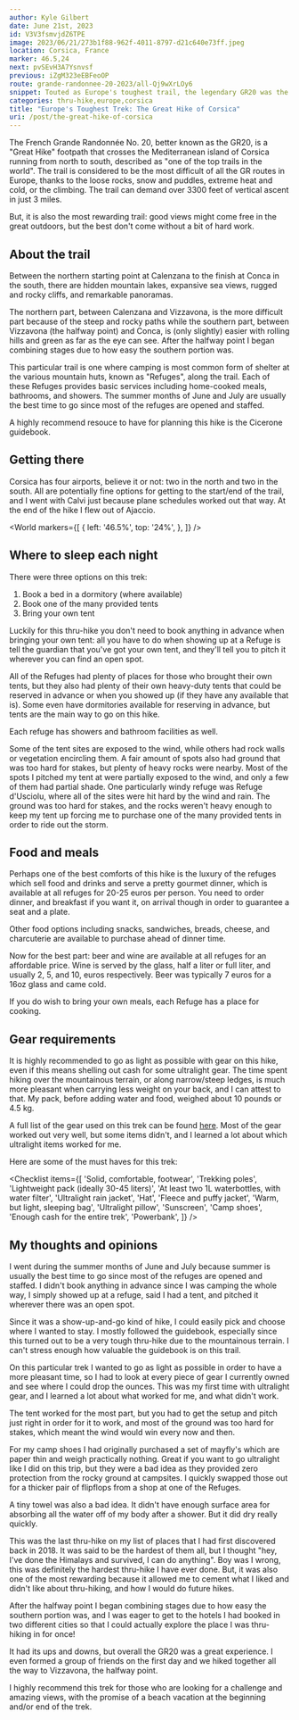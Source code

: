 ```yaml
---
author: Kyle Gilbert
date: June 21st, 2023
id: V3V3fsmvjdZ6TPE
image: 2023/06/21/273b1f88-962f-4011-8797-d21c640e73ff.jpeg
location: Corsica, France
marker: 46.5,24
next: pvSEvH3A7Ysnvsf
previous: iZgM323eEBFeoOP
route: grande-randonnee-20-2023/all-Qj9wXrLOy6
snippet: Touted as Europe's toughest trail, the legendary GR20 was the final beast on my thru-hiking bucket list — and I was ready for the challenge.
categories: thru-hike,europe,corsica
title: "Europe's Toughest Trek: The Great Hike of Corsica"
uri: /post/the-great-hike-of-corsica
---
```

The French Grande Randonnée No. 20, better known as the GR20, is a "Great Hike" footpath that crosses the Mediterranean island of Corsica running from north to south, described as "one of the top trails in the world". The trail is considered to be the most difficult of all the GR routes in Europe, thanks to the loose rocks, snow and puddles, extreme heat and cold, or the climbing. The trail can demand over 3300 feet of vertical ascent in just 3 miles.

But, it is also the most rewarding trail: good views might come free in the great outdoors, but the best don't come without a bit of hard work.

<Stats />

<Route />

## About the trail

Between the northern starting point at Calenzana to the finish at Conca in the south, there are hidden mountain lakes, expansive sea views, rugged and rocky cliffs, and remarkable panoramas.

The northern part, between Calenzana and Vizzavona, is the more difficult part because of the steep and rocky paths while the southern part, between Vizzavona (the halfway point) and Conca, is (only slightly) easier with rolling hills and green as far as the eye can see. After the halfway point I began combining stages due to how easy the southern portion was.

This particular trail is one where camping is most common form of shelter
at the various mountain huts, known as "Refuges", along the trail. Each of
these Refuges provides basic services including home-cooked meals, bathrooms, and showers. The summer months of June and July are usually the best time to go since most of the refuges are opened and staffed.

A highly recommend resouce to have for planning this hike is the Cicerone guidebook.

## Getting there

Corsica has four airports, believe it or not: two in the north and two in the south. All are potentially fine options for getting to the start/end of the trail, and I went with Calvi just because plane schedules worked out that way. At the end of the hike I flew out of Ajaccio.

<World
  markers={[
    {
      left: '46.5%',
      top: '24%',
    },
  ]}
/>

## Where to sleep each night

There were three options on this trek: 

1. Book a bed in a dormitory (where available)
2. Book one of the many provided tents
3. Bring your own tent

Luckily for this thru-hike you don't need to book anything in advance when bringing your own tent: all you have to do when showing up at a Refuge is tell the guardian that you've got your own tent, and they'll tell you to pitch it wherever you can find an open spot.

All of the Refuges had plenty of places for those who brought their own tents, but they also had plenty of their own heavy-duty tents that could be reserved in advance or when you showed up (if they have any available that is). Some even have dormitories available for reserving in advance, but tents are the main way to go on this hike.

Each refuge has showers and bathroom facilities as well.

Some of the tent sites are exposed to the wind, while others had rock walls or vegetation encircling them. A fair amount of spots also had ground that was too hard for stakes, but plenty of heavy rocks were nearby. Most of the spots I pitched my tent at were partially exposed to the wind, and only a few of them had partial shade. One particularly windy refuge was Refuge d'Usciolu, where all of the sites were hit hard by the wind and rain. The ground was too hard for stakes, and the rocks weren't heavy enough to keep my tent up forcing me to purchase one of the many provided tents in order to ride out the storm.

<Stages />

## Food and meals

Perhaps one of the best comforts of this hike is the luxury of the refuges which sell food and drinks and serve a pretty gourmet dinner, which is available at all refuges for 20-25 euros per person. You need to order dinner, and breakfast if you want it, on arrival though in order to guarantee a seat and a plate.

Other food options including snacks, sandwiches, breads, cheese, and charcuterie are available to purchase ahead of dinner time.

Now for the best part: beer and wine are available at all refuges for an affordable price. Wine is served by the glass, half a liter or full liter, and usually 2, 5, and 10, euros respectively. Beer was typically 7 euros for a 16oz glass and came cold.

If you do wish to bring your own meals, each Refuge has a place for cooking.

## Gear requirements

It is highly recommended to go as light as possible with gear on this hike, even if this means shelling out cash for some ultralight gear. The time spent hiking over the mountainous terrain, or along narrow/steep ledges, is much more pleasant when carrying less weight on your back, and I can attest to that. My pack, before adding water and food, weighed about 10 pounds or 4.5 kg.

A full list of the gear used on this trek can be found [here](/packs/jY4J1FbyLZ). Most of the gear worked out very well, but some items didn't, and I learned a lot about which ultralight items worked for me.

Here are some of the must haves for this trek:

<Checklist
  items={[
    'Solid, comfortable, footwear',
    'Trekking poles',
    'Lightweight pack (ideally 30-45 liters)',
    'At least two 1L waterbottles, with water filter',
    'Ultralight rain jacket',
    'Hat',
    'Fleece and puffy jacket',
    'Warm, but light, sleeping bag',
    'Ultralight pillow',
    'Sunscreen',
    'Camp shoes',
    'Enough cash for the entire trek',
    'Powerbank',
  ]}
/>

## My thoughts and opinions

I went during the summer months of June and July because summer is usually the best time to go since most of the refuges are opened and staffed. I didn't book anything in advance since I was camping the whole way, I simply showed up at a refuge, said I had a tent, and pitched it wherever there was an open spot.

Since it was a show-up-and-go kind of hike, I could easily pick and choose where I wanted to stay. I mostly followed the guidebook, especially since this turned out to be a very tough thru-hike due to the mountainous terrain. I can't stress enough how valuable the guidebook is on this trail.

On this particular trek I wanted to go as light as possible in order to have a
more pleasant time, so I had to look at every piece of gear I currently owned and see where I could drop the ounces. This was my first time with ultralight gear, and I learned a lot about what worked for me, and what didn't work.

The tent worked for the most part, but you had to get the setup and pitch just
right in order for it to work, and most of the ground was too hard for stakes, which meant the wind would win every now and then.

For my camp shoes I had originally purchased a set of mayfly's which are paper thin and weigh practically nothing. Great if you want to go ultralight like I did on this trip, but they were a bad idea as they provided zero protection from the rocky ground at campsites. I quickly swapped those out for a thicker pair of flipflops from a shop at one of the Refuges.

A tiny towel was also a bad idea. It didn't have enough surface area for
absorbing all the water off of my body after a shower. But it did dry really
quickly.

This was the last thru-hike on my list of places that I had first discovered
back in 2018. It was said to be the hardest of them all, but I thought "hey,
I've done the Himalays and survived, I can do anything". Boy was I wrong, this
was definitely the hardest thru-hike I have ever done. But, it was also one of
the most rewarding because it allowed me to cement what I liked and didn't like
about thru-hiking, and how I would do future hikes.

After the halfway point I began combining stages due to how easy the southern
portion was, and I was eager to get to the hotels I had booked in two different
cities so that I could actually explore the place I was thru-hiking in for once!

It had its ups and downs, but overall the GR20 was a great experience. I even formed a group of friends on the first day and we hiked together all the way to Vizzavona, the halfway point.

I highly recommend this trek for those who are looking for a challenge and amazing views, with the promise of a beach vacation at the beginning and/or end of the trek.